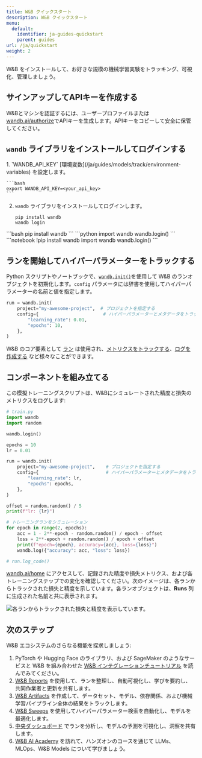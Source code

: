 ```yaml
---
title: W&B クイックスタート
description: W&B クイックスタート
menu:
  default:
    identifier: ja-guides-quickstart
    parent: guides
url: /ja/quickstart
weight: 2
---
```


W&B をインストールして、お好きな規模の機械学習実験をトラッキング、可視化、管理しましょう。

## サインアップしてAPIキーを作成する

W&Bとマシンを認証するには、ユーザープロファイルまたは[wandb.ai/authorize](https://wandb.ai/authorize)でAPIキーを生成します。APIキーをコピーして安全に保管してください。

## `wandb` ライブラリをインストールしてログインする

<Tabs>
<Tab title="コマンドライン">
1. `WANDB_API_KEY` [環境変数](/ja/guides/models/track/environment-variables) を設定します。

    ```bash
    export WANDB_API_KEY=<your_api_key>
    ```

2. `wandb` ライブラリをインストールしてログインします。

    ```shell
    pip install wandb
    wandb login
    ```
</Tab>
<Tab title="Python">
```bash
pip install wandb
```
```python
import wandb
wandb.login()
```
</Tab>
<Tab title="Python ノートブック">
```notebook
!pip install wandb
import wandb
wandb.login()
```
</Tab>
</Tabs>

## ランを開始してハイパーパラメーターをトラックする

Python スクリプトやノートブックで、[`wandb.init()`](/ja/ref/python/run)を使用して W&B のランオブジェクトを初期化します。`config` パラメータには辞書を使用してハイパーパラメーターの名前と値を指定します。

```python
run = wandb.init(
    project="my-awesome-project",  # プロジェクトを指定する
    config={                        # ハイパーパラメーターとメタデータをトラックする
        "learning_rate": 0.01,
        "epochs": 10,
    },
)
```

W&B のコア要素として [ラン](/ja/guides/models/track/runs/) は使用され、[メトリクスをトラックする](/ja/guides/models/track/)、[ログを作成する](/ja/guides/models/track/log/) など様々なことができます。

## コンポーネントを組み立てる

この模擬トレーニングスクリプトは、W&Bにシミュレートされた精度と損失のメトリクスをログします:

```python
# train.py
import wandb
import random

wandb.login()

epochs = 10
lr = 0.01

run = wandb.init(
    project="my-awesome-project",    # プロジェクトを指定する
    config={                         # ハイパーパラメーターとメタデータをトラックする
        "learning_rate": lr,
        "epochs": epochs,
    },
)

offset = random.random() / 5
print(f"lr: {lr}")

# トレーニングランをシミュレーション
for epoch in range(2, epochs):
    acc = 1 - 2**-epoch - random.random() / epoch - offset
    loss = 2**-epoch + random.random() / epoch + offset
    print(f"epoch={epoch}, accuracy={acc}, loss={loss}")
    wandb.log({"accuracy": acc, "loss": loss})

# run.log_code()
```

[wandb.ai/home](https://wandb.ai/home) にアクセスして、記録された精度や損失メトリクス、および各トレーニングステップでの変化を確認してください。次のイメージは、各ランからトラックされた損失と精度を示しています。各ランオブジェクトは、**Runs** 列に生成された名前と共に表示されます。

<Frame>
    <img src="/images/quickstart/quickstart_image.png" alt="各ランからトラックされた損失と精度を表示しています。"  />
</Frame>

## 次のステップ

W&B エコシステムのさらなる機能を探求しましょう:

1. PyTorch や Hugging Face のライブラリ、および SageMaker のようなサービスと W&B を組み合わせた [W&B インテグレーションチュートリアル](/ja/guides/integrations/) を読んでみてください。
2. [W&B Reports](/ja/guides/core/reports/) を使用して、ランを整理し、自動可視化し、学びを要約し、共同作業者と更新を共有します。
3. [W&B Artifacts](/ja/guides/core/artifacts/) を作成して、データセット、モデル、依存関係、および機械学習パイプライン全体の結果をトラックします。
4. [W&B Sweeps](/ja/guides/models/sweeps/) を使用してハイパーパラメーター検索を自動化し、モデルを最適化します。
5. [中央ダッシュボード](/ja/guides/models/tables/) でランを分析し、モデルの予測を可視化し、洞察を共有します。
6. [W&B AI Academy](https://wandb.ai/site/courses/) を訪れて、ハンズオンのコースを通じて LLMs、MLOps、W&B Models について学びましょう。
